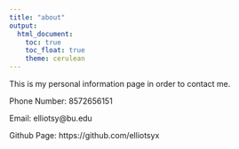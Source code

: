 ```yaml
---
title: "about"
output: 
  html_document:
    toc: true
    toc_float: true
    theme: cerulean
---
```


This is my personal information page in order to contact me.

Phone Number: 8572656151 

Email: elliotsy@bu.edu

Github Page: https://github.com/elliotsyx